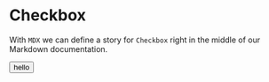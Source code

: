 
<Meta title="Text/List" />

# Checkbox

With `MDX` we can define a story for `Checkbox` right in the middle of our
Markdown documentation.

<Canvas>
  <button>hello</button>
</Canvas>
